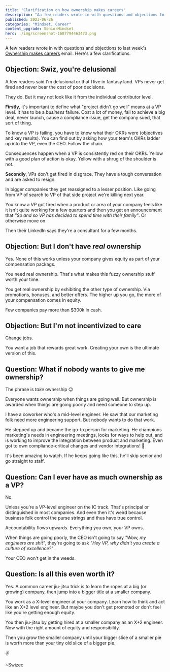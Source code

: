 ```yaml
---
title: "Clarification on how ownership makes careers"
description: "Aa few readers wrote in with questions and objections to last week's Ownership makes careers email. Here's a few clarifications."
published: 2023-06-26
categories: "Mindset, Career"
content_upgrade: SeniorMindset
hero: ./img/screenshot-1687794463473.png
---
```


A few readers wrote in with questions and objections to last week's [Ownership makes careers](https://swizec.com/blog/ownership-makes-careers/) email. Here's a few clarifications.

## Objection: Swiz, you're delusional

A few readers said I'm delusional or that I live in fantasy land. VPs never get fired and never bear the cost of poor decisions.

They do. But it may not look like it from the individual contributor level.

**Firstly**, it's important to define what "project didn't go well" means at a VP level. It has to be a _business_ failure. Cost a lot of money, fail to achieve a big deal, never launch, cause a compliance issue, get the company sued, that sort of thing.

To know a VP is failing, you have to know what their OKRs were (objectives and key results). You can find out by asking how your team's OKRs ladder up into the VP, even the CEO. Follow the chain.

Consequences happen when a VP is consistently red on their OKRs. Yellow with a good plan of action is okay. Yellow with a shrug of the shoulder is not.

**Secondly**, VPs don't get fired in disgrace. They have a tough conversation and are asked to resign.

In bigger companies they get reassigned to a lesser position. Like going from VP of search to VP of that side project we're killing next year.

You know a VP got fired when a product or area of your company feels like it isn't quite working for a few quarters and then you get an announcement that _"So and so VP has decided to spend time with their family"_. Or otherwise move on.

Then their LinkedIn says they're a consultant for a few months.

## Objection: But I don't have _real_ ownership

Yes. None of this works unless your company gives equity as part of your compensation packags.

You need real ownership. That's what makes this fuzzy ownership stuff worth your time.

You get real ownership by exhibiting the other type of ownership. Via promotions, bonuses, and better offers. The higher up you go, the more of your compensation comes in equity.

Few companies pay more than $300k in cash.

## Objection: But I'm not incentivized to care

Change jobs.

You want a job that rewards great work. Creating your own is the ultimate version of this.

## Question: What if nobody wants to give me ownership?

The phrase is _take_ ownership 😉

Everyone wants ownership when things are going well. But ownership is awarded when things are going poorly and need someone to step up.

I have a coworker who's a mid-level engineer. He saw that our marketing folk need more engineering support. But nobody wants to do that work.

He stepped up and became the go-to person for marketing. He champions marketing's needs in engineering meetings, looks for ways to help out, and is working to improve the integration between product and marketing. Even got to own compliance-critical changes and vendor integrations! 💪

It's been amazing to watch. If he keeps going like this, he'll skip senior and go straight to staff.

## Question: Can I ever have as much ownership as a VP?

No.

Unless you're a VP-level engineer on the IC track. That's principal or distinguished in most companies. And even then it's weird because business folk control the purse strings and thus have true control.

Accountability flows upwards. Everything you own, your VP owns.

When things are going poorly, the CEO isn't going to say _"Wow, my engineers are shit"_, they're going to ask _"Hey VP, why didn't you create a culture of excellence?"_.

Your CEO won't get in the weeds.

## Question: Is all this even worth it?

Yes. A common career jiu-jitsu trick is to learn the ropes at a big (or growing) company, then jump into a bigger title at a smaller company.

You work as a X-level engineer at your company. Learn how to think and act like an X+2 level engineer. But maybe you don't get promoted or don't feel like you're getting enough equity.

You then jiu-jitsu by getting hired at a smaller company as an X+2 engineer. Now with the right amount of equity and responsibility.

Then you grow the smaller company until your bigger slice of a smaller pie is worth more than your tiny old slice of a bigger pie.

✌️

~Swizec
